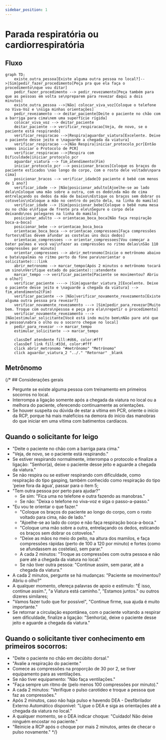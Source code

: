 ```yaml
---
sidebar_position: 1
---
```

# Parada respiratória ou cardiorrespiratória


## Fluxo
```mermaid
graph TD;
    existe_outra_pessoa[Existe alguma outra pessoa no local?]-->|Sim|pedir_fazer_procedimento[Peça pra que ela faça o procedimento\nque vou ditar]
    pedir_fazer_procedimento --> pedir_revezamento[Peça também para que as pessoas em volta se\npreparem para revezar daqui a dois minutos]
    existe_outra_pessoa -->|Não| colocar_viva_voz[Coloque o telefone no Viva-Voz e \nsiga minhas orientações]
    pedir_revezamento --> deitar_paciente[Deite o paciente no chão com a barriga para cima\nem uma superfície rígida]
    colocar_viva_voz --> deitar_paciente
    deitar_paciente --> verificar_respiracao[Veja, de novo, se o paciente está respirando]
    verificar_respiracao -->|Respira|aguardar_viatura[Excelente. Deixe o paciente desse jeito e \naguarde a chegada da viatura]
    verificar_respiracao -->|Não Respira|iniciar_protocolo_pcr[Então vamos iniciar o Protocolo de PCR]
    verificar_respiracao -->|Respira com Dificuldade|iniciar_protocolo_pcr
    aguardar_viatura --> fim_atendimento(Fim)
    iniciar_protocolo_pcr --> posicionar_bracos[Coloque os braços do paciente esticados \nao longo do corpo, com o rosto dele voltado\npara cima]
    posicionar_bracos --> verificar_idade[O paciente é bebê com menos de 1 ano?]
    verificar_idade --> |Não|posicionar_adulto[Ajoelhe-se ao lado dela\nColoque uma mão sobre a outra, com os dedo\nda mão de cima entrelaçando os dedos da mão de baixo\nEstique os braços sem dobrar os cotovelos\nColoque a mão no centro do peito dela, na linha do mamilo]
    verificar_idade --> |Sim|posicionar_bebe[Coloque o bebê numa mesa ou no chão e\nfique de frente pra ele\nSegure o corpo dele deixando\nos polegares na linha do mamilo]
    posicionar_adulto --> orientacao_boca_boca[Não faça respiração boca-a-boca]
    posicionar_bebe --> orientacao_boca_boca
    orientacao_boca_boca --> orientacao_compressoes[Faça compressões fortes\nElas devem afundar as costelas uns dois dedos]
    orientacao_compressoes --> orientar_compressoes[Vou começar a bater palmas e você vai\nfazer as compressões no ritmo delas\nSão 110 compressões por minuto]
    orientar_compressoes --> abrir_metronomo(Inicie o metrônomo abaixo e bata\npalmas no ritmo perto do fone para\norientar o solicitante):::link
    abrir_metronomo --> marcar_tempo(Após 2 minutos o metrônomo tocará um sino\nVerifique estado do paciente):::atendente
    marcar_tempo --> verificar_paciente[Paciente se movimentou? Abriu o olho?]
    verificar_paciente ----> |Sim|aguardar_viatura_2[Excelente. Deixe o paciente desse jeito e \naguarde a chegada da viatura] --> fim_atendimento2(Fim)
    verificar_paciente --> |Não|verificar_novamente_revezamento[Existe alguma outra pessoa pra revezar?]
    verificar_novamente_revezamento ---> |Sim|pedir_para_revezar[Muito bem. Troque com outra\npessoa e peça pra ela\nrepetir o procedimento]
    verificar_novamente_revezamento ---> |Não|estimular_solicitante[Você está indo muito bem\nNão pare até que a pessoa\nabra o olho ou o socorro chegue no local]
    pedir_para_revezar --> marcar_tempo
    estimular_solicitante --> marcar_tempo

    classDef atendente fill:#d66, color:#fff
    classDef link fill:#33d, color:#fff
    click abrir_metronomo "#metrônomo" "Metrônomo"
    click aguardar_viatura_2 "../." "Retornar" _blank

```
## Metrônomo

<Metronome/>
{/* ## Considerações gerais

- Pergunte se existe alguma pessoa com treinamento em primeiros socorros no local.
- Interrompa a ligação somente após a chegada da viatura no local ou a melhora do paciente, oferecendo continuamente as orientações.
- Se houver suspeita ou dúvida de estar a vítima em PCR, oriente o início da RCP, porque há mais malefícios na demora do início das manobras do que iniciar em uma vítima com batimentos cardíacos.

## Quando o solicitante for leigo

- "Deite o paciente no chão com a barriga para cima."
- "Veja, de novo, se o paciente está respirando."
- Se estiver respirando normalmente, interrompa o protocolo e finalize a ligação: "Senhor(a), deixe o paciente desse jeito e aguarde a chegada da viatura."
- Se não respira ou se estiver respirando com dificuldade, como respiração do tipo gasping, também conhecido como respiração do tipo 'peixe fora da água', passar para o item 5;
- "Tem outra pessoa por perto para ajudar?"
  - Se sim: "Fica uma no telefone e outra fazendo as manobras."
  - Se não: "Deixa o telefone no viva-voz e siga o passo-a-passo."
- "Eu vou te orientar o que fazer."
  - "Coloque os braços do paciente ao longo do corpo, com o rosto voltado para cima, não de lado."
  - "Ajoelhe-se ao lado do corpo e não faça respiração boca-a-boca."
  - "Coloque uma mão sobre a outra, entrelaçando os dedos, esticando os braços sem dobrar os cotovelos."
  - "Deixe as mãos no meio do peito, na altura dos mamilos, e faça compressões rápidas (perto de 100 a 120 por minuto) e fortes (como se afundassem as costelas), sem parar."
  - A cada 2 minutos: "Troque as compressões com outra pessoa e não pare até a chegada da viatura no local."
  - Se não tiver outra pessoa: "Continue assim, sem parar, até a chegada da viatura."
- A cada 2 minutos, pergunte se há mudanças: "Paciente se movimentou? Abriu o olho?"
- A qualquer momento, ofereça palavras de apoio e estímulo: "É isso, continue assim.", "a Viatura está caminho.", "Estamos juntos." ou outros dizeres similares;
- "Vamos fazer tudo que for possível", "Continue firme, sua ajuda é muito importante."
- Se retornar a circulação espontânea, com o paciente voltando a respirar sem dificuldade, finalize a ligação: "Senhor(a), deixe o paciente desse jeito e aguarde a chegada da viatura."

## Quando o solicitante tiver conhecimento em primeiros socorros:

- "Deite o paciente no chão em decúbito dorsal."
- "Avalie a respiração do paciente."
- Comece as compressões na proporção de 30 por 2, se tiver equipamento para as ventilações.
- Se não tiver equipamento: "Não faça ventilações."
- "Faça sempre um ritmo de (pelo menos 100 compressões por minuto)."
- A cada 2 minutos: "Verifique o pulso carotídeo e troque a pessoa que faz as compressões."
- Após 2 minutos, caso não haja pulso e havendo DEA - Desfibrilador Externo Automático disponível: "Ligue o DEA e siga as orientações até a chegada da viatura no local."
- A qualquer momento, se o DEA indicar choque: "Cuidado! Não deixe ninguém encostar no paciente."
- "Reinicie a RCP após o choque por mais 2 minutos, antes de checar o pulso novamente." */}
